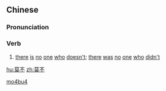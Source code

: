 ==Chinese==
{{zh-forms}}

===Pronunciation===
{{zh-pron
|m=mò不
|cat=v
}}

===Verb===
{{zh-verb}}

# {{lb|zh|literary}} [[there]] [[is]] [[no]] [[one]] [[who]] [[doesn't]]; [[there]] [[was]] [[no]] [[one]] [[who]] [[didn't]]

[[Category:Mandarin literary terms|mo4bu4]]

[[hu:莫不]]
[[zh:莫不]]
